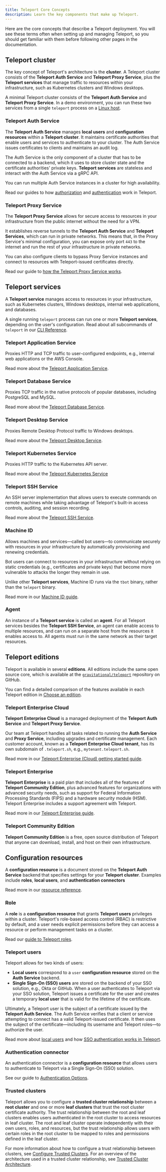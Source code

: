 ```yaml
---
title: Teleport Core Concepts
description: Learn the key components that make up Teleport.
---
```


Here are the core concepts that describe a Teleport deployment. You will see
these terms often when setting up and managing Teleport, so you should get
familiar with them before following other pages in the documentation.

## Teleport cluster

The key concept of Teleport's architecture is the **cluster**. A Teleport
cluster consists of the **Teleport Auth Service** and **Teleport Proxy
Service**, plus the **Teleport services** that manage traffic to resources
within your infrastructure, such as Kubernetes clusters and Windows desktops.

A minimal Teleport cluster consists of the **Teleport Auth Service** and
**Teleport Proxy Service**. In a demo environment, you can run these two
services from a single `teleport` process on a [Linux
host](admin-guides/deploy-a-cluster/linux-demo.mdx).

### Teleport Auth Service

The **Teleport Auth Service** manages **local users** and **configuration
resources** within a **Teleport cluster**. It maintains certificate authorities
that enable users and services to authenticate to your cluster. The Auth Service
issues certificates to clients and maintains an audit log.

The Auth Service is the only component of a cluster that has to be connected to
a backend, which it uses to store cluster state and the certificate authorities'
private keys. **Teleport services** are stateless and interact with the Auth
Service via a gRPC API.

You can run multiple Auth Service instances in a cluster for high availability.

Read our guides to how [authorization](reference/architecture/authorization.mdx) and
[authentication](reference/architecture/authentication.mdx) work in Teleport.

### Teleport Proxy Service

The **Teleport Proxy Service** allows for secure access to resources in your
infrastructure from the public internet without the need for a VPN. 

It establishes reverse tunnels to the **Teleport Auth Service** and **Teleport
Services**, which can run in private networks. This means that, in the Proxy
Service's minimal configuration, you can expose only port `443` to the internet
and run the rest of your infrastructure in private networks.

You can also configure clients to bypass Proxy Service instances and connect to
resources with Teleport-issued certificates directly. 

Read our guide to [how the Teleport Proxy Service
works](reference/architecture/proxy.mdx).

## Teleport services

A **Teleport service** manages access to resources in your infrastructure, such
as Kubernetes clusters, Windows desktops, internal web applications, and
databases.

A single running `teleport` process can run one or more **Teleport services**,
depending on the user's configuration. Read about all subcommands of `teleport`
in our [CLI Reference](./reference/cli/teleport.mdx).

### Teleport Application Service

Proxies HTTP and TCP traffic to user-configured endpoints, e.g., internal web
applications or the AWS Console.

Read more about the [Teleport Application
Service](./enroll-resources/application-access/introduction.mdx).

### Teleport Database Service

Proxies TCP traffic in the native protocols of popular databases, including
PostgreSQL and MySQL. 

Read more about the [Teleport Database
Service](./enroll-resources/database-access/database-access.mdx).

### Teleport Desktop Service

Proxies Remote Desktop Protocol traffic to Windows desktops.

Read more about the [Teleport Desktop
Service](./enroll-resources/desktop-access/introduction.mdx).

### Teleport Kubernetes Service

Proxies HTTP traffic to the Kubernetes API server.

Read more about the [Teleport Kubernetes
Service](./enroll-resources/kubernetes-access/introduction.mdx)

### Teleport SSH Service 

An SSH server implementation that allows users to execute commands on remote
machines while taking advantage of Teleport's built-in access controls,
auditing, and session recording.

Read more about the [Teleport SSH Service](./enroll-resources/server-access/introduction.mdx).

### Machine ID

Allows machines and services—called bot users—to communicate securely with
resources in your infrastructure by automatically provisioning and renewing
credentials. 

Bot users can connect to resources in your infrastructure without relying
on static credentials (e.g., certificates and private keys) that become more
vulnerable to attacks the longer they remain in use.

Unlike other **Teleport services**, Machine ID runs via the `tbot` binary,
rather than the `teleport` binary.

Read more in our [Machine ID guide](./enroll-resources/machine-id/introduction.mdx).

### Agent

An instance of a **Teleport service** is called an **agent**. For all Teleport
services besides the **Teleport SSH Service**, an agent can enable access to
multiple resources, and can run on a separate host from the resources it enables
access to. All agents must run in the same network as their target resources.

## Teleport editions

Teleport is available in several **editions**. All editions include the same open
source core, which is available at the
[`gravitational/teleport`](https://github.com/gravitational/teleport) repository
on GitHub.

You can find a detailed comparison of the features available in each Teleport 
edition in [Choose an edition](index.mdx).

### Teleport Enterprise Cloud

**Teleport Enterprise Cloud** is a managed deployment of the **Teleport Auth
Service** and **Teleport Proxy Service**.

Our team at Teleport handles all tasks related to running the **Auth Service**
and **Proxy Service**, including upgrades and certificate management. Each
customer account, known as a **Teleport Enterprise Cloud tenant**, has its own
subdomain of `.teleport.sh`, e.g., `mytenant.teleport.sh`.

Read more in our [Teleport Enterprise (Cloud) getting started guide](./get-started.mdx).

### Teleport Enterprise

**Teleport Enterprise** is a paid plan that includes all of the features of
**Teleport Community Edition**, plus advanced features for organizations with
advanced security needs, such as support for Federal Information Processing
Standards (FIPS) and a hardware security module (HSM). Teleport Enterprise
includes a support agreement with Teleport.

Read more in our [Teleport Enterprise
guide](index.mdx).

### Teleport Community Edition

**Teleport Community Edition** is a free, open source distribution of Teleport
that anyone can download, install, and host on their own infrastructure.

## Configuration resources

A **configuration resource** is a document stored on the **Teleport Auth
Service** backend that specifies settings for your **Teleport cluster**.
Examples include **roles**, **local users**, and **authentication connectors**

Read more in our [resource reference](./reference/resources.mdx).

### Role

A **role** is a **configuration resource** that grants **Teleport users**
privileges within a cluster. Teleport's role-based access control (RBAC) is
restrictive by default, and a user needs explicit permissions before they can
access a resource or perform management tasks on a cluster.

Read our [guide to Teleport roles](admin-guides/access-controls/guides/role-templates.mdx).

### Teleport users

Teleport allows for two kinds of users:

- **Local users** correspond to a `user` **configuration resource** stored on
  the **Auth Service** backend.
- **Single Sign-On (SSO) users** are stored on the backend of your SSO solution,
  e.g., Okta or GitHub. When a user authenticates to Teleport via your SSO
  solution, Teleport issues a certificate for the user and creates a temporary
  **local user** that is valid for the lifetime of the certificate.

Ultimately, a Teleport user is the subject of a certificate issued by the
**Teleport Auth Service**. The Auth Service verifies that a client or service
attempting to connect has a valid Teleport-issued certificate. It then uses the
subject of the certificate—including its username and Teleport roles—to
authorize the user.  

Read more about [local users](reference/access-controls/authentication.mdx) and how [SSO
authentication works in Teleport](admin-guides/access-controls/sso.mdx).

### Authentication connector

An authentication connector is a **configuration resource** that allows users to
authenticate to Teleport via a Single Sign-On (SSO) solution. 

See our guide to [Authentication Options](reference/access-controls/authentication.mdx).

### Trusted clusters

Teleport allows you to configure a **trusted cluster relationship** between a 
**root cluster** and one or more **leaf clusters** that trust the root cluster 
certificate authority. The trust relationship between the root and leaf clusters 
enables users authenticated in the root cluster to access resources 
in leaf cluster. The root and leaf cluster operate independently with their own
users, roles, and resources, but the trust relationship allows users with certain roles
in the root cluster to be mapped to roles and permissions defined in the leaf cluster.

For more information about how to configure a trust relationship between clusters,
see [Configure Trusted Clusters](admin-guides/management/admin/trustedclusters.mdx). 
For an overview of the architecture used in a trusted cluster relationship, see 
[Trusted Cluster Architecture](reference/architecture/trustedclusters.mdx).
